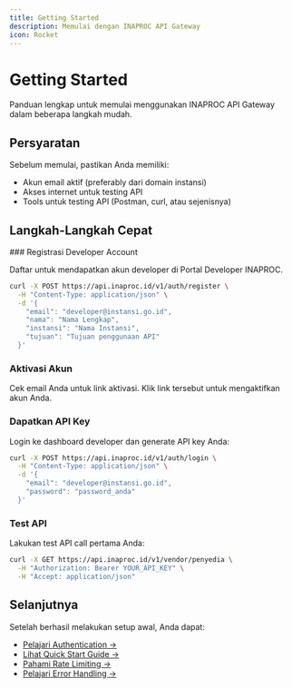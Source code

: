 ```yaml
---
title: Getting Started
description: Memulai dengan INAPROC API Gateway
icon: Rocket
---
```


# Getting Started

Panduan lengkap untuk memulai menggunakan INAPROC API Gateway dalam beberapa langkah mudah.

## Persyaratan

Sebelum memulai, pastikan Anda memiliki:
- Akun email aktif (preferably dari domain instansi)
- Akses internet untuk testing API
- Tools untuk testing API (Postman, curl, atau sejenisnya)

## Langkah-Langkah Cepat


<Steps>
  ### Registrasi Developer Account
  
  Daftar untuk mendapatkan akun developer di Portal Developer INAPROC.
  
  ```bash
  curl -X POST https://api.inaproc.id/v1/auth/register \
    -H "Content-Type: application/json" \
    -d '{
      "email": "developer@instansi.go.id",
      "nama": "Nama Lengkap", 
      "instansi": "Nama Instansi",
      "tujuan": "Tujuan penggunaan API"
    }'
  ```

  ### Aktivasi Akun
  
  Cek email Anda untuk link aktivasi. Klik link tersebut untuk mengaktifkan akun Anda.

  ### Dapatkan API Key
  
  Login ke dashboard developer dan generate API key Anda:
  
  ```bash
  curl -X POST https://api.inaproc.id/v1/auth/login \
    -H "Content-Type: application/json" \
    -d '{
      "email": "developer@instansi.go.id",
      "password": "password_anda"
    }'
  ```

  ### Test API
  
  Lakukan test API call pertama Anda:
  
  ```bash
  curl -X GET https://api.inaproc.id/v1/vendor/penyedia \
    -H "Authorization: Bearer YOUR_API_KEY" \
    -H "Accept: application/json"
  ```
</Steps>

## Selanjutnya

Setelah berhasil melakukan setup awal, Anda dapat:

- [Pelajari Authentication →](/docs/getting-started/authentication)
- [Lihat Quick Start Guide →](/docs/getting-started/quick-start)  
- [Pahami Rate Limiting →](/docs/getting-started/rate-limiting)
- [Pelajari Error Handling →](/docs/getting-started/error-handling)
